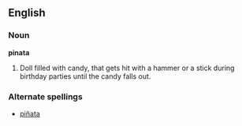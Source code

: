 ==English==
===Noun===
'''pinata'''
#Doll filled with candy, that gets hit with a hammer or a stick during birthday parties until the candy falls out.

===Alternate spellings===
*[[piñata]]